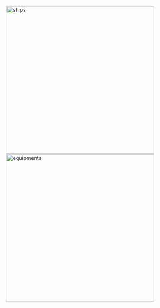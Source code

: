 [[File:Screenshot_18.png|thumb|left|400px|ships]][[File:Screenshot_19.png|thumb|left|400px|equipments]]<ac_metadata title="can i clear easy ?? i need advice for lving  cause this is my first event"> </ac_metadata>